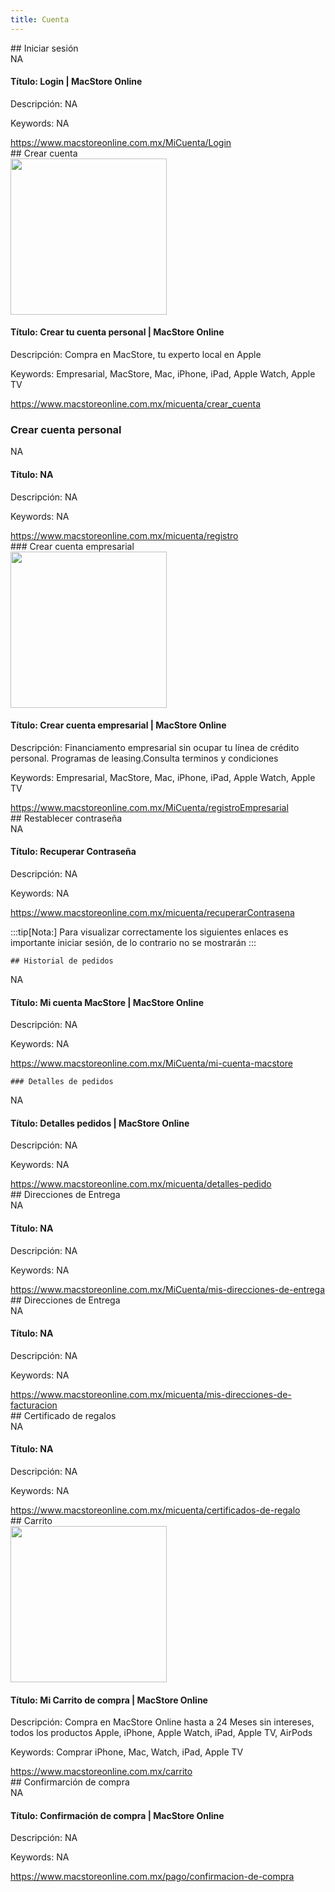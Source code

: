 ```yaml
---
title: Cuenta
---
```


<div class="divMac">
 ## Iniciar sesión

  <div class="linksw">
      <Card>
         NA
        <h4><span>Título: </span> Login | MacStore Online</h4>
        <p>
              <span>Descripción: </span> 
            NA
       </p> 
          <p>
            <span> Keywords: </span>
           NA
          </p>
          <a  href="https://www.macstoreonline.com.mx/MiCuenta/Login" target="_blank">
          https://www.macstoreonline.com.mx/MiCuenta/Login
          </a>  
      </Card>
  </div>
  ## Crear cuenta

  <div class="linksw">
      <Card>
         <img class="d-block" width="250" height="250" src="https://webonline.macstore.mx/img/Nuevo_Encabezado1.png" />
        <h4><span>Título: </span> Crear tu cuenta personal | MacStore Online</h4>
        <p>
              <span>Descripción: </span> 
            Compra en MacStore, tu experto local en Apple
       </p> 
          <p>
            <span> Keywords: </span>
              Empresarial, MacStore, Mac, iPhone, iPad, Apple Watch, Apple TV
          </p>
          <a  href="https://www.macstoreonline.com.mx/micuenta/crear_cuenta" target="_blank">
          https://www.macstoreonline.com.mx/micuenta/crear_cuenta
          </a>  
      </Card>
  </div>

   ### Crear cuenta personal

  <div class="linksw">
      <Card>
        NA
        <h4><span>Título: </span> NA</h4>
        <p>
              <span>Descripción: </span> 
            NA
       </p> 
          <p>
            <span> Keywords: </span>
             NA
          </p>
          <a  href="https://www.macstoreonline.com.mx/micuenta/registro" target="_blank">
          https://www.macstoreonline.com.mx/micuenta/registro
          </a>  
      </Card>
  </div>
    ### Crear cuenta empresarial

  <div class="linksw">
      <Card>
           <img class="d-block" width="250" height="250" src="https://webonline.macstore.mx/img/Nuevo_Encabezado1.png" />
        <h4><span>Título: </span> Crear cuenta empresarial | MacStore Online</h4>
        <p>
              <span>Descripción: </span> 
            Financiamento empresarial sin ocupar tu línea de crédito personal. Programas de leasing.Consulta terminos y condiciones
       </p> 
          <p>
            <span> Keywords: </span>
             Empresarial, MacStore, Mac, iPhone, iPad, Apple Watch, Apple TV
          </p>
          <a  href="https://www.macstoreonline.com.mx/MiCuenta/registroEmpresarial" target="_blank">
          https://www.macstoreonline.com.mx/MiCuenta/registroEmpresarial
          </a>  
      </Card>
  </div>
  ## Restablecer contraseña

  <div class="linksw">
      <Card>
       NA
        <h4><span>Título: </span> Recuperar Contraseña</h4>
        <p>
              <span>Descripción: </span> 
         NA
       </p> 
          <p>
            <span> Keywords: </span>
             NA
          </p>
          <a  href="https://www.macstoreonline.com.mx/micuenta/recuperarContrasena" target="_blank">
          https://www.macstoreonline.com.mx/micuenta/recuperarContrasena
          </a>  
      </Card>
  </div>

:::tip[Nota:]
Para visualizar correctamente los siguientes enlaces es importante iniciar sesión, de lo contrario no se mostrarán
:::

    ## Historial de pedidos

  <div class="linksw">
      <Card>
       NA
        <h4><span>Título: </span> Mi cuenta MacStore | MacStore Online</h4>
        <p>
              <span>Descripción: </span> 
         NA
       </p> 
          <p>
            <span> Keywords: </span>
             NA
          </p>
          <a  href="https://www.macstoreonline.com.mx/MiCuenta/mi-cuenta-macstore" target="_blank">
          https://www.macstoreonline.com.mx/MiCuenta/mi-cuenta-macstore
          </a>  
      </Card>
  </div>
  
    ### Detalles de pedidos

  <div class="linksw">
      <Card>
       NA
        <h4><span>Título: </span> Detalles pedidos | MacStore Online</h4>
        <p>
              <span>Descripción: </span> 
         NA
       </p> 
          <p>
            <span> Keywords: </span>
             NA
          </p>
          <a  href="https://www.macstoreonline.com.mx/micuenta/detalles-pedido" target="_blank">
          https://www.macstoreonline.com.mx/micuenta/detalles-pedido
          </a>  
      </Card>
  </div>
    ## Direcciones de Entrega

  <div class="linksw">
      <Card>
       NA
        <h4><span>Título: </span>NA</h4>
        <p>
              <span>Descripción: </span> 
         NA
       </p> 
          <p>
            <span> Keywords: </span>
             NA
          </p>
          <a  href="https://www.macstoreonline.com.mx/MiCuenta/mis-direcciones-de-entrega" target="_blank">
          https://www.macstoreonline.com.mx/MiCuenta/mis-direcciones-de-entrega
          </a>  
      </Card>
  </div>
    ## Direcciones de Entrega

  <div class="linksw">
      <Card>
       NA
        <h4><span>Título: </span> NA</h4>
        <p>
              <span>Descripción: </span> 
         NA
       </p> 
          <p>
            <span> Keywords: </span>
             NA
          </p>
          <a  href="https://www.macstoreonline.com.mx/micuenta/mis-direcciones-de-facturacion" target="_blank">
          https://www.macstoreonline.com.mx/micuenta/mis-direcciones-de-facturacion
          </a>  
      </Card>
  </div>
   ## Certificado de regalos

  <div class="linksw">
      <Card>
       NA
        <h4><span>Título: </span> NA</h4>
        <p>
              <span>Descripción: </span> 
         NA
       </p> 
          <p>
            <span> Keywords: </span>
             NA
          </p>
          <a  href="https://www.macstoreonline.com.mx/micuenta/certificados-de-regalo" target="_blank">
          https://www.macstoreonline.com.mx/micuenta/certificados-de-regalo
          </a>  
      </Card>
  </div>
   ## Carrito

  <div class="linksw">
      <Card>
        <img class="d-block" width="250" height="250" src="https://webonline.macstore.mx/img/LP/categorias/iphone/iphone_14.png" />
        <h4><span>Título: </span> Mi Carrito de compra | MacStore Online</h4>
        <p>
              <span>Descripción: </span> 
         Compra en MacStore Online hasta a 24 Meses sin intereses, todos los productos Apple, iPhone, Apple Watch, iPad, Apple TV, AirPods
       </p> 
          <p>
            <span> Keywords: </span>
             Comprar iPhone, Mac, Watch, iPad, Apple TV
          </p>
          <a  href="https://www.macstoreonline.com.mx/carrito" target="_blank">
          https://www.macstoreonline.com.mx/carrito
          </a>  
      </Card>
  </div>
   ## Confirmarción de compra
    <div class="linksw">
      <Card>
        NA
        <h4><span>Título: </span> Confirmación de compra | MacStore Online</h4>
        <p>
              <span>Descripción: </span> 
         NA
       </p> 
          <p>
            <span> Keywords: </span>
            NA
          </p>
          <a  href="https://www.macstoreonline.com.mx/pago/confirmacion-de-compra" target="_blank">
          https://www.macstoreonline.com.mx/pago/confirmacion-de-compra
          </a>  
      </Card>
  </div>
</div>
